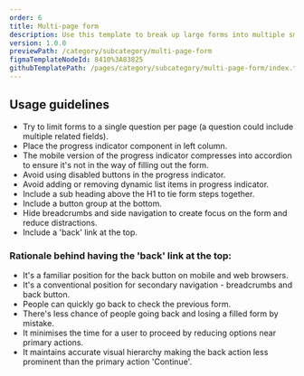 ```yaml
---
order: 6
title: Multi-page form
description: Use this template to break up large forms into multiple smaller steps to decrease cognitive load.
version: 1.0.0
previewPath: /category/subcategory/multi-page-form
figmaTemplateNodeId: 8410%3A83825
githubTemplatePath: /pages/category/subcategory/multi-page-form/index.tsx
---
```


## Usage guidelines

- Try to limit forms to a single question per page (a question could include multiple related fields).
- Place the progress indicator component in left column.
- The mobile version of the progress indicator compresses into accordion to ensure it's not in the way of filling out the form.
- Avoid using disabled buttons in the progress indicator.
- Avoid adding or removing dynamic list items in progress indicator.
- Include a sub heading above the H1 to tie form steps together.
- Include a button group at the bottom.
- Hide breadcrumbs and side navigation to create focus on the form and reduce distractions.
- Include a 'back' link at the top.

### Rationale behind having the 'back' link at the top:

- It's a familiar position for the back button on mobile and web browsers.
- It's a conventional position for secondary navigation - breadcrumbs and back button.
- People can quickly go back to check the previous form.
- There's less chance of people going back and losing a filled form by mistake.
- It minimises the time for a user to proceed by reducing options near primary actions.
- It maintains accurate visual hierarchy making the back action less prominent than the primary action 'Continue'.
